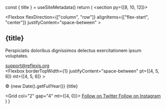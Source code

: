 
  const { title } = useSiteMetadata()
  return (
    <section py={[8, 10, 12]}>
      <div variant="container">
        <Flexbox
          flexDirection={["column", "row"]}
          alignItems={["flex-start", "center"]}
          justifyContent="space-between"
        >
          <div maxW="300px">
            <h2 variant="heading.h2" m="0" fontSize="xl|2xl|3xl">
              {title}
            </h2>
            <p fontSize="md">
              Perspiciatis doloribus dignissimos delectus exercitationem ipsum
              voluptates.
            </p>
            <a href="#" fontSize="md" color="text" lineHeight="none">
              <Icon name="mail" size="5" mr="2" />
              support@reflexjs.org
            </a>
          </div>
          <NavMenu
            name="footer-example"
            dropdown={false}
            my="6|0"
            gap="4|10|18"
          />
        </Flexbox>
        <Flexbox
          borderTopWidth={1}
          justifyContent="space-between"
          pt={[4, 5, 6]}
          mt={[4, 5, 6]}
        >
          <p fontSize="sm" my="0">
            © {new Date().getFullYear()} {title}
          </p>
          <Grid col="2" gap="4" mt={[4, 0]}>
            <a href="#" color="text">
              <Icon name="twitter" size={5} />
              <VisuallyHidden>Follow on Twitter</VisuallyHidden>
            </a>
            <a href="#" color="text">
              <Icon name="instagram" size={5} />
              <VisuallyHidden>Follow on Instagram</VisuallyHidden>
            </a>
          </Grid>
        </Flexbox>
      </div>
    </section>
  )
}

